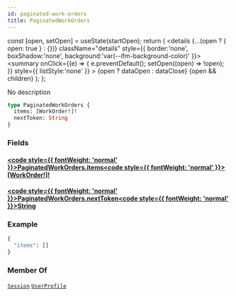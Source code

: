 ```yaml
---
id: paginated-work-orders
title: PaginatedWorkOrders
---
```









  const [open, setOpen] = useState(startOpen);
  return (
    <details {...(open ? { open: true } : {})} className="details" style={{ border:'none', boxShadow:'none', background:'var(--ifm-background-color)' }}>
      <summary
        onClick={(e) => {
          e.preventDefault();
          setOpen((open) => !open);
        }}
        style={{ listStyle:'none' }}
      >
      {open ? dataOpen : dataClose}
      </summary>
      {open && children}
    </details>
  );
};








No description


```graphql
type PaginatedWorkOrders {
  items: [WorkOrder!]!
  nextToken: String
}
```




### Fields

#### [<code style={{ fontWeight: 'normal' }}>PaginatedWorkOrders.<b>items</b></code>](#)<Bullet />[<code style={{ fontWeight: 'normal' }}><b>[WorkOrder!]!</b></code>](/api/types/unions/work-order) <Badge class="badge badge--secondary badge--non_null" text="non-null"/> <Badge class="badge badge--secondary " text="union"/> 



#### [<code style={{ fontWeight: 'normal' }}>PaginatedWorkOrders.<b>nextToken</b></code>](#)<Bullet />[<code style={{ fontWeight: 'normal' }}><b>String</b></code>](/api/types/scalars/string) <Badge class="badge badge--secondary " text="scalar"/> 





### Example


```graphql
{
  "items": []
}
```




### Member Of

[`Session`](/api/types/objects/session)  <Badge class="badge badge--secondary badge--relation" text="object"/><Bullet />[`UserProfile`](/api/types/objects/user-profile)  <Badge class="badge badge--secondary badge--relation" text="object"/>